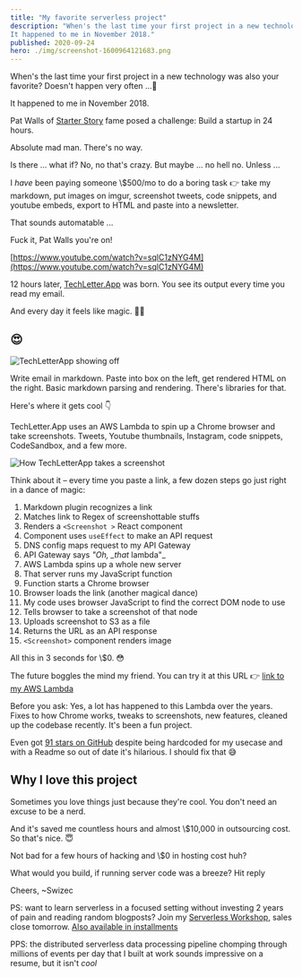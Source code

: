 ```yaml
---
title: "My favorite serverless project" 
description: "When's the last time your first project in a new technology was also your favorite? Doesn't happen very often ...🤔
It happened to me in November 2018." 
published: 2020-09-24
hero: ./img/screenshot-1600964121683.png
---
```


When's the last time your first project in a new technology was also your favorite? Doesn't happen very often ...🤔

It happened to me in November 2018.

Pat Walls of [Starter Story](https://www.starterstory.com) fame posed a challenge: Build a startup in 24 hours.

Absolute mad man. There's no way.

Is there ... what if? No, no that's crazy. But maybe ... no hell no. Unless ...

I _have_ been paying someone \\\$500/mo to do a boring task 👉 take my markdown, put images on imgur, screenshot tweets, code snippets, and youtube embeds, export to HTML and paste into a newsletter.

That sounds automatable ...

Fuck it, Pat Walls you're on!

[https://www.youtube.com/watch?v=sqlC1zNYG4M](https://www.youtube.com/watch?v=sqlC1zNYG4M)

12 hours later, [TechLetter.App](https://techletter.app) was born. You see its output every time you read my email.

And every day it feels like magic. 🧙‍♂️

## 😍

![TechLetterApp showing off](./img/TechLetterApp-showing-offgge7cj.gif)

Write email in markdown. Paste into box on the left, get rendered HTML on the right. Basic markdown parsing and rendering. There's libraries for that.

Here's where it gets cool 👇

TechLetter.App uses an AWS Lambda to spin up a Chrome browser and take screenshots. Tweets, Youtube thumbnails, Instagram, code snippets, CodeSandbox, and a few more.

![How TechLetterApp takes a screenshot](./img/How-TechLetterApp-takes-a-screenshot071c59.png)

Think about it – every time you paste a link, a few dozen steps go just right in a dance of magic:

1.  Markdown plugin recognizes a link
2.  Matches link to Regex of screenshottable stuffs
3.  Renders a `<Screenshot >` React component
4.  Component uses `useEffect` to make an API request
5.  DNS config maps request to my API Gateway
6.  API Gateway says _"Oh, \_that_ lambda"\_
7.  AWS Lambda spins up a whole new server
8.  That server runs my JavaScript function
9.  Function starts a Chrome browser
10. Browser loads the link (another magical dance)
11. My code uses browser JavaScript to find the correct DOM node to use
12. Tells browser to take a screenshot of that node
13. Uploads screenshot to S3 as a file
14. Returns the URL as an API response
15. `<Screenshot>` component renders image

All this in 3 seconds for \\\$0. 😳

The future boggles the mind my friend. You can try it at this URL 👉 [link to my AWS Lambda](https://pifc233qp6.execute-api.us-east-1.amazonaws.com/dev/embed?url=https://twitter.com/Swizec/status/1063847466196328448)

Before you ask: Yes, a lot has happened to this Lambda over the years. Fixes to how Chrome works, tweaks to screenshots, new features, cleaned up the codebase recently. It's been a fun project.

Even got [91 stars on GitHub](https://github.com/Swizec/lambda-screenshot-as-a-service) despite being hardcoded for my usecase and with a Readme so out of date it's hilarious. I should fix that 😅

## Why I love this project

Sometimes you love things just because they're cool. You don't need an excuse to be a nerd.

And it's saved me countless hours and almost \\\$10,000 in outsourcing cost. So that's nice. 😇

Not bad for a few hours of hacking and \\\$0 in hosting cost huh?

What would you build, if running server code was a breeze? Hit reply

Cheers,
~Swizec

PS: want to learn serverless in a focused setting without investing 2 years of pain and reading random blogposts? Join my [Serverless Workshop](https://gum.co/pEmTq), sales close tomorrow. [Also available in installments](https://gum.co/wYpbg)

PPS: the distributed serverless data processing pipeline chomping through millions of events per day that I built at work sounds impressive on a resume, but it isn't _cool_
